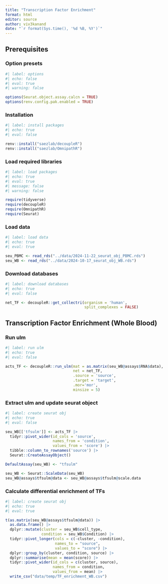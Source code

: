 ```yaml
---
title: "Transcription Factor Enrichment"
format: html
editor: source
author: viv3kanand
date: "`r format(Sys.time(), '%d %B, %Y')`"
---
```


## Prerequisites

### Option presets

```r
#| label: options
#| echo: false
#| eval: true
#| warning: false

options(Seurat.object.assay.calcn = TRUE)
options(renv.config.pak.enabled = TRUE)

```

### Installation

```r
#| label: install packages
#| echo: true
#| eval: false

renv::install("saezlab/decoupleR")
renv::install("saezlab/OmnipathR")

```

### Load required libraries

```r
#| label: load packages
#| echo: true
#| eval: true
#| message: false
#| warning: false

require(tidyverse)
require(decoupleR)
require(OmnipathR)
require(Seurat)

```

### Load data

```r
#| label: load data
#| echo: true
#| eval: true

seu_PBMC <- read_rds("../data/2024-11-22_seurat_obj_PBMC.rds")
seu_WB <- read_rds("../data/2024-10-17_seurat_obj_WB.rds")
```

### Download databases

```r
#| label: download databases
#| echo: true
#| eval: false

net_TF <- decoupleR::get_collectri(organism = 'human', 
                                   split_complexes = FALSE)

```

## Transcription Factor Enrichment (Whole Blood)

### Run ulm

```r
#| label: run ulm
#| echo: true
#| eval: false

acts_TF <- decoupleR::run_ulm(mat = as.matrix(seu_WB@assays$RNA$data), 
                              net = net_TF, 
                              .source = 'source',
                              .target = 'target',
                              .mor='mor', 
                              minsize = 5)

```

### Extract ulm and update seurat object

```r
#| label: create seurat obj
#| echo: true
#| eval: false

seu_WB[['tfsulm']] <- acts_TF |> 
  tidyr::pivot_wider(id_cols = 'source', 
                     names_from = 'condition',
                     values_from = 'score') |> 
  tibble::column_to_rownames('source') |> 
  Seurat::CreateAssayObject()

DefaultAssay(seu_WB) <- "tfsulm"

seu_WB <- Seurat::ScaleData(seu_WB)
seu_WB@assays$tfsulm@data <- seu_WB@assays$tfsulm@scale.data
```

### Calculate differential enrichment of TFs

```r
#| label: create seurat obj
#| echo: true
#| eval: true

t(as.matrix(seu_WB@assays$tfsulm@data)) |> 
  as.data.frame() |> 
  dplyr::mutate(cluster = seu_WB$cell_type,
                condition = seu_WB$Condition) |> 
  tidyr::pivot_longer(cols = c(-cluster, -condition), 
                      names_to = "source", 
                      values_to = "score") |> 
  dplyr::group_by(cluster, condition, source) |> 
  dplyr::summarise(mean = mean(score)) |>
  tidyr::pivot_wider(id_cols = c(cluster, source),
                     names_from = condition,
                     values_from = mean) |> 
  write_csv("data/temp/TF_enrichment_WB.csv")
```


